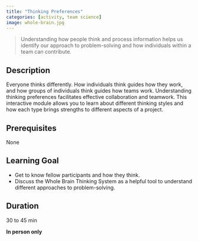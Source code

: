 ```yaml
---
title: "Thinking Preferences"
categories: [activity, team science]
image: whole-brain.jpg 
---
```


> Understanding how people think and process information helps us identify our approach to problem-solving and how individuals within a team can contribute. 

## Description
Everyone thinks differently. How individuals think guides how they work, and how groups of individuals think guides how teams work. Understanding thinking preferences facilitates effective collaboration and teamwork. This interactive module allows you to learn about different thinking styles and how each type brings strengths to different aspects of a project.

## Prerequisites
None

## Learning Goal
-   Get to know fellow participants and how they think.
-   Discuss the Whole Brain Thinking System as a helpful tool to understand different approaches to problem-solving.

## Duration
30 to 45 min

**In person only**
